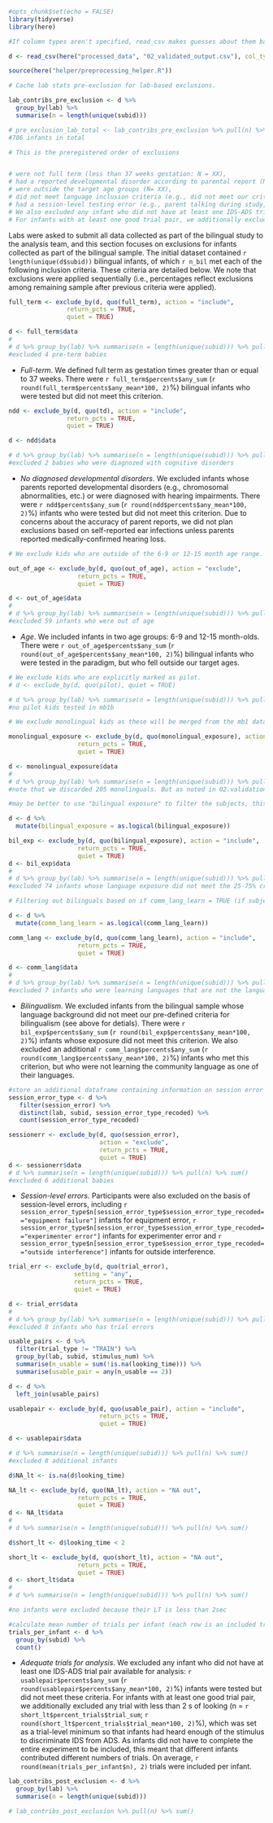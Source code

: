 
```r
#opts_chunk$set(echo = FALSE)
library(tidyverse)
library(here)
```

```r
#If column types aren't specified, read_csv makes guesses about them based on the first 1000 rows of data. Below, data are read in with column types specified for columns that will be used in this .Rmd file. `col_only` in the code means that all columns that aren't specified will be dropped. (see issue #66 for more info) For now, all columns are read in as  a double (using shortcut "d"), logical ("l"), or character ("c"). metadata/columns_used_in_analyses has information about the  type selected for each column and also indicates which additional columns were available but dropped.

d <- read_csv(here("processed_data", "02_validated_output.csv"), col_types = cols_only(method = "c", subid = "c", lab = "c", trial_type = "c", lang_group = "c", session_error_type_recoded = "c", age_group = "c", age_days = "d", nae_exp = "d", SES = "d", age_mo = "d", stimulus_num = "d", looking_time = "d", trial_num = "d", nae = "l", trial_error = "l", session_error = "l", pilot = "l", bilingual_exposure = "l", comm_lang_learn = "l", monolingual_exposure = "l", td = "l", full_term = "l", trial_error_recoded = "l", out_of_age = "l", missing = "l", gender = "c", lang1 = "c", lang1_exposure = "d", lang2 = "c", lang2_exposure = "d", lang3 = "c", lang3_exposure = "d", lang4 = "c", lang4_exposure = "d"))

source(here("helper/preprocessing_helper.R")) 
```

```r
# Cache lab stats pre-exclusion for lab-based exclusions. 

lab_contribs_pre_exclusion <- d %>%
  group_by(lab) %>%
  summarise(n = length(unique(subid)))

# pre_exclusion_lab_total <- lab_contribs_pre_exclusion %>% pull(n) %>% sum()
#706 infants in total
```



```r
# This is the preregistered order of exclusions


# were not full term (less than 37 weeks gestation: N = XX),
# had a reported developmental disorder according to parental report (N = XX),
# were outside the target age groups (N= XX),
# did not meet language inclusion criteria (e.g., did not meet our criteria for being either monolingual or bilingual; N = XX), or
# had a session-level testing error (e.g., parent talking during study, technical problems; N = XX) were excluded from the confirmatory analyses.
# We also excluded any infant who did not have at least one IDS-ADS trial pair available for analysis (N = XX).
# For infants with at least one good trial pair, we additionally excluded any trial with less than 2 s of looking (N = XX trials)
```


Labs were asked to submit all data collected as part of the bilingual study to the analysis team, and this section focuses on exclusions for infants collected as part of the bilingual sample. The initial dataset contained `r length(unique(d$subid))` bilingual infants, of which `r n_bil` met each of the following inclusion criteria. These criteria are detailed below. We note that exclusions were applied sequentially (i.e., percentages reflect exclusions among remaining sample after previous criteria were applied). 


```r
full_term <- exclude_by(d, quo(full_term), action = "include", 
                return_pcts = TRUE, 
                quiet = TRUE)

d <- full_term$data
# 
# d %>% group_by(lab) %>% summarise(n = length(unique(subid))) %>% pull(n) %>% sum()
#excluded 4 pre-term babies
```

* *Full-term*. We defined full term as gestation times greater than or equal to 37 weeks. There were `r full_term$percents$any_sum` (`r round(full_term$percents$any_mean*100, 2)`%) bilingual infants who were tested but did not meet this criterion.


```r
ndd <- exclude_by(d, quo(td), action = "include", 
                return_pcts = TRUE, 
                quiet = TRUE)

d <- ndd$data

# d %>% group_by(lab) %>% summarise(n = length(unique(subid))) %>% pull(n) %>% sum()
#excluded 2 babies who were diagnozed with cognitive disorders
```

* *No diagnosed developmental disorders*. We excluded infants whose parents reported developmental disorders (e.g., chromosomal abnormalities, etc.) or were diagnosed with hearing impairments. There were `r ndd$percents$any_sum` (`r round(ndd$percents$any_mean*100, 2)`%) infants who were tested but did not meet this criterion. Due to concerns about the accuracy of parent reports, we did not plan exclusions based on self-reported ear infections unless parents reported medically-confirmed hearing loss. 

```r
# We exclude kids who are outside of the 6-9 or 12-15 month age range. 

out_of_age <- exclude_by(d, quo(out_of_age), action = "exclude", 
                   return_pcts = TRUE, 
                   quiet = TRUE)

d <- out_of_age$data
# 
# d %>% group_by(lab) %>% summarise(n = length(unique(subid))) %>% pull(n) %>% sum()
#excluded 59 infants who were out of age
```


* *Age*. We included infants in two age groups: 6-9 and 12-15 month-olds. There were `r out_of_age$percents$any_sum` (`r round(out_of_age$percents$any_mean*100, 2)`%) bilingual infants who were tested in the paradigm, but who fell outside our target ages.


```r
# We exclude kids who are explicitly marked as pilot.
# d <- exclude_by(d, quo(pilot), quiet = TRUE)

# d %>% group_by(lab) %>% summarise(n = length(unique(subid))) %>% pull(n) %>% sum()
#no pilot kids tested in mb1b
```

```r
# We exclude monolingual kids as these will be merged from the mb1 dataset

monolingual_exposure <- exclude_by(d, quo(monolingual_exposure), action = "exclude", 
                   return_pcts = TRUE, 
                   quiet = TRUE)

d <- monolingual_exposure$data
# 
# d %>% group_by(lab) %>% summarise(n = length(unique(subid))) %>% pull(n) %>% sum()
#note that we discarded 205 monolinguals. But as noted in 02.validation.rmd, some labs reported mb1 data in their data entry. Thus, only 26 additional monolingual babies were tested in mb1b dataset. We have decided to exclude all monolingual babies in mb1b dataset and only analysed mb1 data. See:https://github.com/kristabh/mb1b-analysis/issues/8
```


```r
#may be better to use "bilingual exposure" to filter the subjects, this ensures that the bilingual babies' exposure is 25-75%

d <- d %>%
  mutate(bilingual_exposure = as.logical(bilingual_exposure))

bil_exp <- exclude_by(d, quo(bilingual_exposure), action = "include", 
                   return_pcts = TRUE, 
                   quiet = TRUE)
d <- bil_exp$data
# 
# d %>% group_by(lab) %>% summarise(n = length(unique(subid))) %>% pull(n) %>% sum()
#excluded 74 infants whose language exposure did not meet the 25-75% criteria
```

```r

# Filtering out bilinguals based on if comm_lang_learn = TRUE (if subject was learning a community language). 

d <- d %>%
  mutate(comm_lang_learn = as.logical(comm_lang_learn))

comm_lang <- exclude_by(d, quo(comm_lang_learn), action = "include", 
                   return_pcts = TRUE, 
                   quiet = TRUE)

d <- comm_lang$data
# 
# d %>% group_by(lab) %>% summarise(n = length(unique(subid))) %>% pull(n) %>% sum()
#excluded 7 infants who were learning languages that are not the languages used in their community, note that in 02.validation.rmd, there were 9 babies identified as learning non-community languages, but 2 out of 9 were out of age group, that's why these two were already excluded by the out-of-age codes previously
```

* *Bilingualism*. We excluded infants from the bilingual sample whose language background did not meet our pre-defined criteria for bilingualism (see above for detials). There were `r bil_exp$percents$any_sum` (`r round(bil_exp$percents$any_mean*100, 2)`%) infants whose exposure did not meet this criterion. We also excluded an additional `r comm_lang$percents$any_sum` (`r round(comm_lang$percents$any_mean*100, 2)`%) infants who met this criterion, but who were not learning the community language as one of their languages. 

```r
#store an additional dataframe containing information on session error types
session_error_type <- d %>%
   filter(session_error) %>%
   distinct(lab, subid, session_error_type_recoded) %>%
   count(session_error_type_recoded)

sessionerr <- exclude_by(d, quo(session_error), 
                         action = "exclude", 
                         return_pcts = TRUE, 
                         quiet = TRUE)
d <- sessionerr$data
# d %>% summarise(n = length(unique(subid))) %>% pull(n) %>% sum()
#excluded 6 additional babies
```

* *Session-level errors*. Participants were also excluded on the basis of session-level errors, including `r session_error_type$n[session_error_type$session_error_type_recoded=="equipment failure"]` infants for equipment error, `r session_error_type$n[session_error_type$session_error_type_recoded=="experimenter error"]` infants for experimenter error and `r session_error_type$n[session_error_type$session_error_type_recoded=="outside interference"]` infants for outside interference.


```r
trial_err <- exclude_by(d, quo(trial_error), 
                  setting = "any", 
                  return_pcts = TRUE, 
                  quiet = TRUE)

d <- trial_err$data
# 
# d %>% group_by(lab) %>% summarise(n = length(unique(subid))) %>% pull(n) %>% sum()
#excluded 8 infants who has trial errors
```

```r
usable_pairs <- d %>%
  filter(trial_type != "TRAIN") %>%
  group_by(lab, subid, stimulus_num) %>%
  summarise(n_usable = sum(!is.na(looking_time))) %>%
  summarise(usable_pair = any(n_usable == 2))

```


```r
d <- d %>% 
  left_join(usable_pairs) 

usablepair <- exclude_by(d, quo(usable_pair), action = "include", 
                         return_pcts = TRUE, 
                         quiet = TRUE)

d <- usablepair$data

# d %>% summarise(n = length(unique(subid))) %>% pull(n) %>% sum()
#excluded 8 additional infants
```




```r
d$NA_lt <- is.na(d$looking_time)

NA_lt <- exclude_by(d, quo(NA_lt), action = "NA out", 
                   return_pcts = TRUE, 
                   quiet = TRUE)
d <- NA_lt$data
# 
# d %>% summarise(n = length(unique(subid))) %>% pull(n) %>% sum()
```


```r
d$short_lt <- d$looking_time < 2

short_lt <- exclude_by(d, quo(short_lt), action = "NA out", 
                   return_pcts = TRUE, 
                   quiet = TRUE)
d <- short_lt$data
# 
# d %>% summarise(n = length(unique(subid))) %>% pull(n) %>% sum()

#no infants were excluded because their LT is less than 2sec

#calculate mean number of trials per infant (each row is an included trial, so just counted number per infant)
trials_per_infant <- d %>% 
  group_by(subid) %>% 
  count()
```

* *Adequate trials for analysis*.  We excluded any infant who did not have at least one IDS-ADS trial pair available for analysis: `r usablepair$percents$any_sum` (`r round(usablepair$percents$any_mean*100, 2)`%) infants were tested but did not meet these criteria. For infants with at least one good trial pair, we additionally excluded any trial with less than 2 s of looking (n = `r short_lt$percent_trials$trial_sum`; `r round(short_lt$percent_trials$trial_mean*100, 2)`%), which was set as a trial-level minimum so that infants had heard enough of the stimulus to discriminate IDS from ADS. As infants did not have to complete the entire experiment to be included, this meant that different infants contributed different numbers of trials. On average, `r round(mean(trials_per_infant$n), 2)` trials were included per infant.

```r
lab_contribs_post_exclusion <- d %>%
  group_by(lab) %>%
  summarise(n = length(unique(subid)))

# lab_contribs_post_exclusion %>% pull(n) %>% sum()

```

